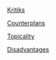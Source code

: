 [[2011-2012 - Westwood (TX) - Rohit Mucherla & Emily Ma - Negative - Kritiks|Kritiks ]]

[[2011-2012 - Westwood (TX) - Rohit Mucherla & Emily Ma - Negative - Counterplans|Counterplans ]]

[[2011-2012 - Westwood (TX) - Rohit Mucherla & Emily Ma - Negative - Topicality|Topicality]]

[[2011-2012 - Westwood (TX) - Rohit Mucherla & Emily Ma - Negative - Disads|Disadvantages]]